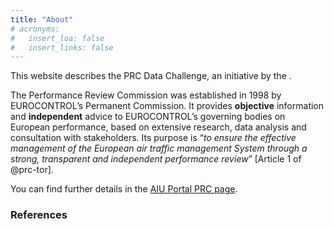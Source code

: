 ```yaml
---
title: "About"
# acronyms:
#   insert_loa: false
#   insert_links: false
---
```

This website describes the PRC Data Challenge, an initiative by the \acr{PRC}.

The Performance Review Commission was established in 1998 by EUROCONTROL’s
Permanent Commission.
It provides **objective** information and **independent** advice to EUROCONTROL’s
governing bodies on European \acr{ATM} performance, based on extensive research,
data analysis and consultation with stakeholders.
Its purpose is “*to ensure the effective management of the European air traffic management System through a strong, transparent and independent performance review*” [Article 1 of @prc-tor].

You can find further details in the [AIU Portal PRC page][prcpage].

[prcpage]: <https://ansperformance.eu/about/prc/> "PRC page"



### References

::: {#refs}
:::
